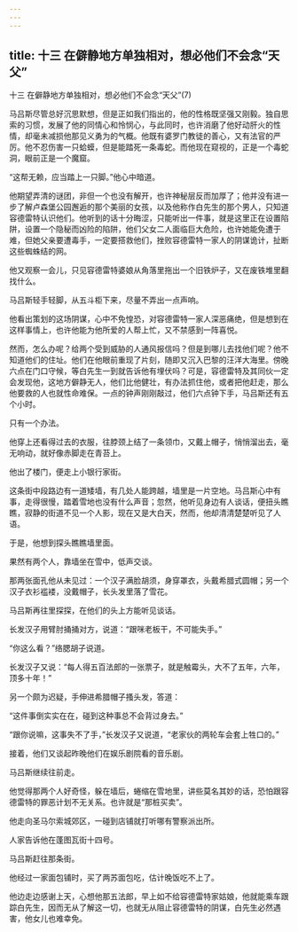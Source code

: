 ```yaml
---
---
---
```

title: 十三 在僻静地方单独相对，想必他们不会念“天父”
---




十三 在僻静地方单独相对，想必他们不会念“天父”(7)




马吕斯尽管总好沉思默想，但是正如我们指出的，他的性格既坚强又刚毅。独自思索的习惯，发展了他的同情心和怜悯心，与此同时，也许消磨了他好动肝火的性情，却毫未减损他那见义勇为的气概。他既有婆罗门教徒的善心，又有法官的严厉。他不忍伤害一只蛤蟆，但是能踏死一条毒蛇。而他现在窥视的，正是一个毒蛇洞，眼前正是一个魔窟。

“这帮无赖，应当踏上一只脚。”他心中暗道。

他期望弄清的谜团，非但一个也没有解开，也许神秘层反而加厚了；他并没有进一步了解卢森堡公园邂逅的那个美丽的女孩，以及他称作白先生的那个男人，只知道容德雷特认识他们。他听到的话十分晦涩，只能听出一件事，就是这里正在设置陷阱，设置一个隐秘而凶险的陷阱，他们父女二人面临巨大危险，也许她能免遭于难，但她父亲要遭毒手，一定要搭救他们，挫败容德雷特一家人的阴谋诡计，扯断这些蜘蛛结的网。

他又观察一会儿，只见容德雷特婆娘从角落里拖出一个旧铁炉子，又在废铁堆里翻找什么。

马吕斯轻手轻脚，从五斗柜下来，尽量不弄出一点声响。

他看出策划的这场阴谋，心中不免惶恐，对容德雷特一家人深恶痛绝，但是想到在这样事情上，也许他能为他所爱的人帮上忙，又不禁感到一阵喜悦。

然而，怎么办呢？给两个受到威胁的人通风报信吗？但是到哪儿去找他们呢？他不知道他们的住址。他们在他眼前重现了片刻，随即又沉入巴黎的汪洋大海里。傍晚六点在门口守候，等白先生一到就告诉他有埋伏吗？可是，容德雷特及其同伙一定会发现他，这地方僻静无人，他们比他健壮，有办法抓住他，或者把他赶走，那么他要救的人也就性命难保。一点的钟声刚刚敲过，他们六点钟下手，马吕斯还有五个小时。

只有一个办法。

他穿上还看得过去的衣服，往脖颈上结了一条领巾，又戴上帽子，悄悄溜出去，毫无响动，就好像赤脚走在青苔上。

他出了楼门，便走上小银行家街。

这条街中段路边有一道矮墙，有几处人能跨越，墙里是一片空地。马吕斯心中有事，走得很慢，踏着雪地也没有什么声音；忽然，他听见身边有人谈话，便扭头瞧瞧，寂静的街道不见一个人影，现在又是大白天，然而，他却清清楚楚听见了人语。

于是，他想到探头瞧瞧墙里面。

果然有两个人，靠墙坐在雪中，低声交谈。

那两张面孔他从未见过：一个汉子满脸胡须，身穿罩衣，头戴希腊式圆帽；另一个汉子衣衫褴褛，没戴帽子，长头发里落了雪花。

马吕斯再往里探探，在他们的头上方能听见谈话。

长发汉子用臂肘捅捅对方，说道：“跟咪老板干，不可能失手。”

“你这么看？”络腮胡子说道。

长发汉子又说：“每人得五百法郎的一张票子，就是触霉头，大不了五年，六年，顶多十年！”

另一个颇为迟疑，手伸进希腊帽子搔头发，答道：

“这件事倒实实在在，碰到这种事总不会背过身去。”

“跟你说嘛，这事失不了手，”长发汉子又说道，“老家伙的两轮车会套上牲口的。”

接着，他们又谈起昨晚他们在娱乐剧院看的音乐剧。

马吕斯继续往前走。

他觉得那两个人好奇怪，躲在墙后，蜷缩在雪地里，讲些莫名其妙的话，恐怕跟容德雷特的罪恶计划不无关系。也许就是“那桩买卖”。

他走向圣马尔索城郊区，一碰到店铺就打听哪有警察派出所。

人家告诉他在蓬图瓦街十四号。

马吕斯赶往那条街。

他经过一家面包铺时，买了两苏面包吃，估计晚饭吃不上了。

他边走边感谢上天，心想他那五法郎，早上如不给容德雷特家姑娘，他就能乘车跟踪白先生，因而无从了解这一切，也就无从阻止容德雷特的阴谋，白先生必然遇害，他女儿也难幸免。